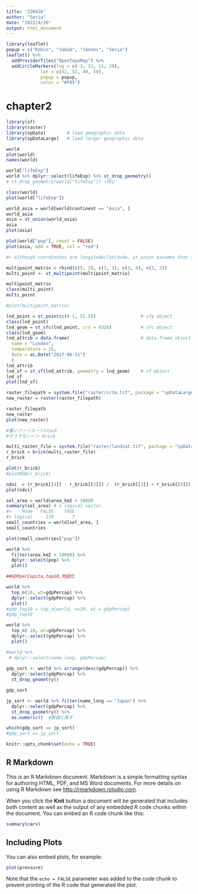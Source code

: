 ```yaml
---
title: '220426'
author: "Seria"
date: "2022/4/26"
output: html_document
---
```




```r
library(leaflet)
popup = c("Robin", "Jakub", "Jannes", "Seria")
leaflet() %>%
  addProviderTiles("OpenTopoMap") %>%
  addCircleMarkers(lng = c(-3, 23, 11, 20),
             lat = c(52, 53, 49, 50), 
             popup = popup,
             color = "#F05")
```


# chapter2

```r
library(sf)
library(raster)
library(spData)        # load geographic data
library(spDataLarge)   # load larger geographic data

```

```r
world
plot(world)
names(world)
```

```r
world["lifeExp"]
world %>% dplyr::select(lifeExp) %>% st_drop_geometry()
# st_drop_geometry(world["lifeExp"]) ↑同じ

class(world)
plot(world["lifeExp"])


```

```r

world_asia = world[world$continent == "Asia", ]
world_asia
asia = st_union(world_asia)
asia
plot(asia)

plot(world["pop"], reset = FALSE)
plot(asia, add = TRUE, col = "red")

#> although coordinates are longitude/latitude, st_union assumes that they are planar
```

```r
multipoint_matrix = rbind(c(5, 2), c(1, 3), c(3, 4), c(3, 2))
multi_point <- st_multipoint(multipoint_matrix)

multipoint_matrix
class(multi_point)
multi_point

#plot(multipoint_matrix)
```




```r
lnd_point = st_point(c(0.1, 51.5))                 # sfg object
class(lnd_point)
lnd_geom = st_sfc(lnd_point, crs = 4326)           # sfc object
class(lnd_geom)
lnd_attrib = data.frame(                           # data.frame object
  name = "London",
  temperature = 25,
  date = as.Date("2017-06-21")
  )
lnd_attrib
lnd_sf = st_sf(lnd_attrib, geometry = lnd_geom)    # sf object
lnd_sf
plot(lnd_sf)
```

```r
raster_filepath = system.file("raster/srtm.tif", package = "spDataLarge")
new_raster = raster(raster_filepath)

raster_filepath
new_raster
plot(new_raster)

```

```r
#重いファイルー＞stuck
#そうでないー＞ brick

multi_raster_file = system.file("raster/landsat.tif", package = "spDataLarge")
r_brick = brick(multi_raster_file)
r_brick

plot(r_brick)
#plotRGB(r_brick)
```


```r
ndvi  = (r_brick[[4]] - r_brick[[3]]) /  (r_brick[[3]] + r_brick[[4]])
plot(ndvi)
```


```r
sel_area = world$area_km2 < 10000
summary(sel_area) # a logical vector
#>    Mode   FALSE    TRUE 
#> logical     170       7
small_countries = world[sel_area, ]
small_countries

plot(small_countries["pop"])

world %>%
  filter(area_km2 < 10000) %>%
  dplyr::select(pop) %>%
  plot()


```

```r
##GDPperCapita,top10,地図化

world %>%
  top_n(10, wt=gdpPercap) %>%
  dplyr::select(gdpPercap) %>%
  plot()
#gdp_top10 = top_n(world, n=10, wt = gdpPercap)
#gdp_top10

```

```r
world %>%
  top_n(-10, wt=gdpPercap) %>%
  dplyr::select(gdpPercap) %>%
  plot()


```

```r

#world %>%
 # dplyr::select(name_long, gdpPercap)
  
gdp_sort <- world %>% arrange(desc(gdpPercap)) %>%
  dplyr::select(gdpPercap) %>%
  st_drop_geometry()

gdp_sort

jp_sort <- world %>% filter(name_long == "Japan") %>%
  dplyr::select(gdpPercap) %>%
  st_drop_geometry() %>%
  as.numeric()  #数値に直す

which(gdp_sort == jp_sort)
#gdp_sort == jp_sort
```
```r
knitr::opts_chunk$set(echo = TRUE)
```

## R Markdown

This is an R Markdown document. Markdown is a simple formatting syntax for authoring HTML, PDF, and MS Word documents. For more details on using R Markdown see <http://rmarkdown.rstudio.com>.

When you click the **Knit** button a document will be generated that includes both content as well as the output of any embedded R code chunks within the document. You can embed an R code chunk like this:

```r
summary(cars)
```

## Including Plots

You can also embed plots, for example:

```r
plot(pressure)
```

Note that the `echo = FALSE` parameter was added to the code chunk to prevent printing of the R code that generated the plot.
